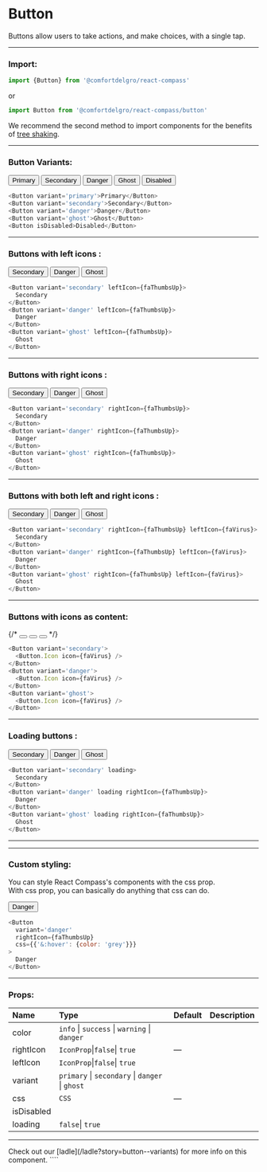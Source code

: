 
# Button

Buttons allow users to take actions, and make choices, with a single tap.

---

### Import:

```js
import {Button} from '@comfortdelgro/react-compass'
```

or

```js
import Button from '@comfortdelgro/react-compass/button'
```

We recommend the second method to import components for the benefits of [tree shaking](https://developer.mozilla.org/en-US/docs/Glossary/Tree_shaking).

---

### Button Variants:

<section className={styles.avatarShowcaseContainer}>
  <Button variant='primary'>Primary</Button>
  <Button variant='secondary'>Secondary</Button>
  <Button variant='danger'>Danger</Button>
  <Button variant='ghost'>Ghost</Button>
  <Button isDisabled>Disabled</Button>
</section>

```js
<Button variant='primary'>Primary</Button>
<Button variant='secondary'>Secondary</Button>
<Button variant='danger'>Danger</Button>
<Button variant='ghost'>Ghost</Button>
<Button isDisabled>Disabled</Button>
```

---

### Buttons with left icons :

<section className={styles.avatarShowcaseContainer}>
  <Button variant='secondary' leftIcon={faThumbsUp}>
    Secondary
  </Button>
  <Button variant='danger' leftIcon={faThumbsUp}>
    Danger
  </Button>
  <Button variant='ghost' leftIcon={faThumbsUp}>
    Ghost
  </Button>
</section>

```js
<Button variant='secondary' leftIcon={faThumbsUp}>
  Secondary
</Button>
<Button variant='danger' leftIcon={faThumbsUp}>
  Danger
</Button>
<Button variant='ghost' leftIcon={faThumbsUp}>
  Ghost
</Button>
```

---

### Buttons with right icons :

<section className={styles.avatarShowcaseContainer}>
  <Button variant='secondary' rightIcon={faThumbsUp}>
    Secondary
  </Button>
  <Button variant='danger' rightIcon={faThumbsUp}>
    Danger
  </Button>
  <Button variant='ghost' rightIcon={faThumbsUp}>
    Ghost
  </Button>
</section>

```js
<Button variant='secondary' rightIcon={faThumbsUp}>
  Secondary
</Button>
<Button variant='danger' rightIcon={faThumbsUp}>
  Danger
</Button>
<Button variant='ghost' rightIcon={faThumbsUp}>
  Ghost
</Button>
```

---

### Buttons with both left and right icons :

<section className={styles.avatarShowcaseContainer}>
  <Button variant='secondary' rightIcon={faThumbsUp} leftIcon={faVirus}>
    Secondary
  </Button>
  <Button variant='danger' rightIcon={faThumbsUp} leftIcon={faVirus}>
    Danger
  </Button>
  <Button variant='ghost' rightIcon={faThumbsUp} leftIcon={faVirus}>
    Ghost
  </Button>
</section>

```js
<Button variant='secondary' rightIcon={faThumbsUp} leftIcon={faVirus}>
  Secondary
</Button>
<Button variant='danger' rightIcon={faThumbsUp} leftIcon={faVirus}>
  Danger
</Button>
<Button variant='ghost' rightIcon={faThumbsUp} leftIcon={faVirus}>
  Ghost
</Button>
```

---

### Buttons with icons as content:

<section className={styles.avatarShowcaseContainer}>
  {/* <Button variant='secondary'>
    <Button.Icon icon={faVirus} />
  </Button>
  <Button variant='danger'>
    <Button.Icon icon={faVirus} />
  </Button>
  <Button variant='ghost'>
    <Button.Icon icon={faVirus} />
  </Button> */}
</section>

```js
<Button variant='secondary'>
  <Button.Icon icon={faVirus} />
</Button>
<Button variant='danger'>
  <Button.Icon icon={faVirus} />
</Button>
<Button variant='ghost'>
  <Button.Icon icon={faVirus} />
</Button>
```

---

### Loading buttons :

<section className={styles.avatarShowcaseContainer}>
  <Button variant='secondary' loading>
    Secondary
  </Button>
  <Button variant='danger' loading rightIcon={faThumbsUp}>
    Danger
  </Button>
  <Button variant='ghost' loading rightIcon={faThumbsUp}>
    Ghost
  </Button>
</section>

```js
<Button variant='secondary' loading>
  Secondary
</Button>
<Button variant='danger' loading rightIcon={faThumbsUp}>
  Danger
</Button>
<Button variant='ghost' loading rightIcon={faThumbsUp}>
  Ghost
</Button>
```

---

---

### Custom styling:

You can style React Compass's components with the css prop. <br/>
With css prop, you can basically do anything that css can do.

<section className={styles.avatarShowcaseContainer}>
  <Button
    variant='danger'
    rightIcon={faThumbsUp}
    css={{'&:hover': {color: 'grey'}}}
  >
    Danger
  </Button>
</section>

```js
<Button
  variant='danger'
  rightIcon={faThumbsUp}
  css={{'&:hover': {color: 'grey'}}}
>
  Danger
</Button>
```

---

### Props:

| Name       | Type                                            | Default | Description |
| :--------- | :---------------------------------------------- | :------ | :---------- |
| color      | `info` \| `success` \| `warning` \| `danger`    |         |             |
| rightIcon  | `IconProp`\|`false`\| `true`                    | —       |             |
| leftIcon   | `IconProp`\|`false`\| `true`                    |         |             |
| variant    | `primary` \| `secondary` \| `danger` \| `ghost` |         |             |
| css        | `CSS`                                           | —       |             |
| isDisabled |                                                 |         |             |
| loading    | `false`\| `true`                                |         |             |

---

<Callout>
  Check out our [ladle](/ladle?story=button--variants) for more info on this
  component.
</Callout>
````
